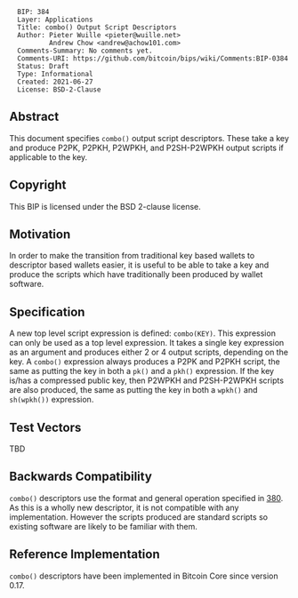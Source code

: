 <pre>
  BIP: 384
  Layer: Applications
  Title: combo() Output Script Descriptors
  Author: Pieter Wuille <pieter@wuille.net>
          Andrew Chow <andrew@achow101.com>
  Comments-Summary: No comments yet.
  Comments-URI: https://github.com/bitcoin/bips/wiki/Comments:BIP-0384
  Status: Draft
  Type: Informational
  Created: 2021-06-27
  License: BSD-2-Clause
</pre>

==Abstract==

This document specifies <tt>combo()</tt> output script descriptors.
These take a key and produce P2PK, P2PKH, P2WPKH, and P2SH-P2WPKH output scripts if applicable to the key.

==Copyright==

This BIP is licensed under the BSD 2-clause license.

==Motivation==

In order to make the transition from traditional key based wallets to descriptor based wallets easier, it is useful to be able to take a key and produce the scripts which have traditionally been produced by wallet software.

==Specification==

A new top level script expression is defined: <tt>combo(KEY)</tt>.
This expression can only be used as a top level expression.
It takes a single key expression as an argument and produces either 2 or 4 output scripts, depending on the key.
A <tt>combo()</tt> expression always produces a P2PK and P2PKH script, the same as putting the key in both a <tt>pk()</tt> and a <tt>pkh()</tt> expression.
If the key is/has a compressed public key, then P2WPKH and P2SH-P2WPKH scripts are also produced, the same as putting the key in both a <tt>wpkh()</tt> and <tt>sh(wpkh())</tt> expression.

==Test Vectors==

TBD

==Backwards Compatibility==

<tt>combo()</tt> descriptors use the format and general operation specified in [[bip-0380.mediawiki|380]].
As this is a wholly new descriptor, it is not compatible with any implementation.
However the scripts produced are standard scripts so existing software are likely to be familiar with them.

==Reference Implementation==

<tt>combo()</tt> descriptors have been implemented in Bitcoin Core since version 0.17.

